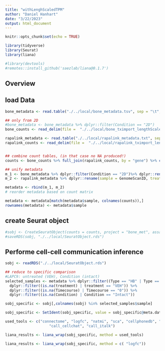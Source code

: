 ```yaml
---
title: "withLenghScaledTPM"
author: "Daniel Hanhart"
date: "3/22/2023"
output: html_document
---
```


```r
knitr::opts_chunk$set(echo = TRUE)

library(tidyverse)
library(Seurat)
library(liana)

#library(devtools)
#remotes::install_github('saezlab/liana@0.1.7')

```

## Overview



## load Data


```r

bone_metadata <- read.table("./../local/bone_metadata.tsv", sep = "\t", header = TRUE)

## only from 2D
#bone_metadata <- bone_metadata %>% dplyr::filter(Condition == "2D")
bone_counts <- read_delim(file =  "./../local/bone_tximport_lengthScaledTPM.tsv", delim = "\t", col_names = TRUE) #%>% tibble::column_to_rownames("gene")

rapalink_metadata <- read.table("./../local/rapalink_metadata.txt", sep = "\t", header = TRUE)
rapalink_counts <- read_delim(file =  "./../local/rapalink_tximport_lengthScaledTPM.tsv", delim = "\t", col_names = TRUE)# %>% tibble::column_to_rownames("gene")


## combine count tables, (in that case no NA produced!)
counts <- bone_counts %>% full_join(rapalink_counts, by = "gene") %>% column_to_rownames("gene")

## unify metadata
m_1 <- bone_metadata %>% dplyr::filter(Condition == "2D")%>% dplyr::rename(sample = GS_Code) %>% dplyr::select("sample", "Timecourse", "Type", "Batch" ) %>% mutate(treatment = NA)  %>% mutate(dataset = "bone", Condition = NA)
m_2 <- rapalink_metadata %>% dplyr::rename(sample = GenomeScanID, treatment = Treatment, Type = Model) %>% mutate(Timecourse = NA, Batch = NA) %>% dplyr::select("sample", "Timecourse", "Type", "Batch", "treatment" , "Condition") %>% mutate(dataset = "rapalink")

metadata <- rbind(m_1, m_2)
# reorder metadata based on count matrix

metadata <- metadata[match(metadata$sample, colnames(counts)),]
rownames(metadata) <- metadata$sample

```

## create Seurat object

```r
#sobj <- CreateSeuratObject(counts = counts, project = "bone_met", assay = "RNA", meta.data = metadata, min.cells = 0, min.features = 0)
#saveRDS(sobj, "./../local/SeuratObject.rds")
```


## Performe cell-cell communication inference

```r
sobj <- readRDS("./../local/SeuratObject.rds")

## reduce to specific comparison
#LAPC9: untreated (VEH), Condition (intact)
selected_samples <- metadata %>% dplyr::filter((Type == "HB" | Type == "LAPC9")) %>%
  dplyr::filter((is.na(treatment) | treatment == "VEH")) %>%
  dplyr::filter((is.na(Timecourse) | Timecourse == "0")) %>%
  dplyr::filter((is.na(Condition) | Condition == "Intact"))

sobj_specific <- sobj[,colnames(sobj) %in% selected_samples$sample]

sobj_specific <- SetIdent(sobj_specific, value = sobj_specific@meta.data$Type )

used_tools <- c("connectome", "logfc", "natmi", "sca", "cellphonedb", "cytotalk",
                    "call_cellchat", "call_italk")

liana_results <- liana_wrap(sobj_specific, method = used_tools)

liana_results <- liana_wrap(sobj_specific, method = c( "logfc"))
   
   



```